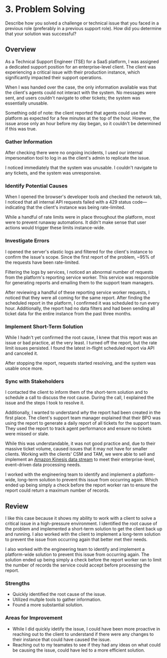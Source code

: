 
# 3. Problem Solving

Describe how you solved a challenge or technical issue that you faced in a previous role (preferably in a previous support role). How did you determine that your solution was successful?

## Overview

As a Technical Support Engineer (TSE) for a SaaS platform, I was assigned a dedicated support position for an enterprise-level client. The client was experiencing a critical issue with their production instance, which significantly impacted their support operations.

When I was handed over the case, the only information available was that the client's agents could not interact with the system. No messages were sent, and users couldn't navigate to other tickets; the system was essentially unusable.

<Callout type="info">
  Something odd of note: the client reported that agents could use the platform
  as expected for a few minutes at the top of the hour. However, the issue arose
  only an hour before my day began, so it couldn't be determined if this was
  true.
</Callout>

<Steps>

### Gather Information

After checking there were no ongoing incidents, I used our internal impersonation tool to log in as the client's admin to replicate the issue.

I noticed immediately that the system was unusable. I couldn't navigate to any tickets, and the system was unresponsive.

### Identify Potential Causes

When I opened the browser's developer tools and checked the network tab, I noticed that all internal API requests failed with a 429 status code—indicating that the client's instance was being rate-limited.

While a handful of rate limits were in place throughout the platform, most were to prevent runaway automations. It didn't make sense that user actions would trigger these limits instance-wide.

### Investigate Errors

I opened the server's elastic logs and filtered for the client's instance to confirm the issue's scope. Since the first report of the problem, ~95% of the requests have been rate-limited.

Filtering the logs by services, I noticed an abnormal number of requests from the platform's reporting service worker. This service was responsible for generating reports and emailing them to the support team managers.

After reviewing a handful of these reporting service worker requests, I noticed that they were all coming for the same report. After finding the scheduled report in the platform, I confirmed it was scheduled to run every hour. Additionally, the report had no data filters and had been sending all ticket data for the entire instance from the past three months.

### Implement Short-Term Solution

While I hadn't yet confirmed the root cause, I knew that this report was an issue or bad practice, at the very least. I turned off the report, but the rate limit issues persisted. I found the latest in-flight scheduled report via API and canceled it.

After stopping the report, requests started resolving, and the system was usable once more.

### Sync with Stakeholders

I contacted the client to inform them of the short-term solution and to schedule a call to discuss the root cause. During the call, I explained the issue and the steps I took to resolve it.

Additionally, I wanted to understand _why_ the report had been created in the first place. The client's support team manager explained that their BPO was using the report to generate a daily report of all tickets for the support team. They used the report to track agent performance and ensure no tickets were missed or stale.

While this was understandable, it was not good practice and, due to their massive ticket volume, caused issues that it may not have for smaller clients. Working with the clients' CSM and TAM, we were able to sell and implement an [Amazon Kinesis data stream](https://help.kustomer.com/en_us/amazon-kinesis-data-streams-rJhIYV2fM) to meet their enterprise-level, event-driven data processing needs.

I worked with the engineering team to identify and implement a platform-wide, long-term solution to prevent this issue from occurring again. Which ended up being simply a check before the report worker ran to ensure the report could return a maximum number of records.

</Steps>

## Review

I like this case because it shows my ability to work with a client to solve a critical issue in a high-pressure environment. I identified the root cause of the problem and implemented a short-term solution to get the client back up and running. I also worked with the client to implement a long-term solution to prevent the issue from occurring again that better met their needs.

I also worked with the engineering team to identify and implement a platform-wide solution to prevent this issue from occurring again. The solution ended up being simply a check before the report worker ran to limit the number of records the service could accept before processing the report.

### Strengths

- Quickly identified the root cause of the issue.
- Utilized multple tools to gather information.
- Found a more substantial solution.

### Areas for Improvement

- While I did quickly idetify the issue, I could have been more proactive in reaching out to the client to understand if there were any changes to their instance that could have caused the issue.
- Reaching out to my teamates to see if they had any ideas on what could be causing the issue, could have led to a more efficient solution.
